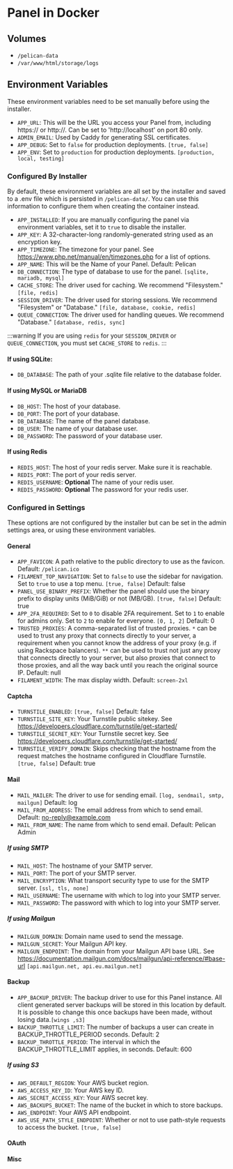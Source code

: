 # Panel in Docker

## Volumes
- `/pelican-data`
- `/var/www/html/storage/logs`

## Environment Variables
These environment variables need to be set manually before using the installer.

- `APP_URL`: This will be the URL you access your Panel from, including https:// or http://. Can be set to 'http://localhost' on port 80 only.
- `ADMIN_EMAIL`: Used by Caddy for generating SSL certificates.
- `APP_DEBUG`: Set to `false` for production deployments. `[true, false]`
- `APP_ENV`: Set to `production` for production deployments. `[production, local, testing]`

### Configured By Installer
By default, these environment variables are all set by the installer and saved to a .env file which is persisted in `/pelican-data/`. You can use this information to configure them when creating the container instead.

- `APP_INSTALLED`: If you are manually configuring the panel via environment variables, set it to `true` to disable the installer.
- `APP_KEY`: A 32-character-long randomly-generated string used as an encryption key.
- `APP_TIMEZONE`: The timezone for your panel. See https://www.php.net/manual/en/timezones.php for a list of options.
- `APP_NAME`: This will be the Name of your Panel. Default: Pelican
- `DB_CONNECTION`: The type of database to use for the panel. `[sqlite, mariadb, mysql]`
- `CACHE_STORE`: The driver used for caching. We recommend "Filesystem." `[file, redis]`
- `SESSION_DRIVER`: The driver used for storing sessions. We recommend "Filesystem" or "Database." `[file, database, cookie, redis]`
- `QUEUE_CONNECTION`: The driver used for handling queues. We recommend "Database." `[database, redis, sync]`

:::warning
    If you are using `redis` for your `SESSION_DRIVER` or `QUEUE_CONNECTION`, you must set `CACHE_STORE` to `redis`.
:::

#### If using SQLite:
- `DB_DATABASE`: The path of your .sqlite file relative to the database folder.

#### If using MySQL or MariaDB
- `DB_HOST`: The host of your database.
- `DB_PORT`: The port of your database.
- `DB_DATABASE`: The name of the panel database.
- `DB_USER`: The name of your database user.
- `DB_PASSWORD`: The password of your database user.

#### If using Redis
- `REDIS_HOST`: The host of your redis server. Make sure it is reachable.
- `REDIS_PORT`: The port of your redis server.
- `REDIS_USERNAME`: **Optional** The name of your redis user.
- `REDIS_PASSWORD`: **Optional** The password for your redis user.

### Configured in Settings
These options are not configured by the installer but can be set in the admin settings area, or using these environment variables.

#### General
- `APP_FAVICON`: A path relative to the public directory to use as the favicon. Default: `/pelican.ico`
- `FILAMENT_TOP_NAVIGATION`: Set to `false` to use the sidebar for navigation. Set to `true` to use a top menu. `[true, false]` Default: false
- `PANEL_USE_BINARY_PREFIX`: Whether the panel should use the binary prefix to display units (MiB/GiB) or not (MB/GB). `[true, false]` Default: true
- `APP_2FA_REQUIRED`: Set to `0` to disable 2FA requirement. Set to `1` to enable for admins only. Set to `2` to enable for everyone. `[0, 1, 2]` Default: 0
- `TRUSTED_PROXIES`: A comma-separated list of trusted proxies. `*` can be used to trust any proxy that connects directly to your server, a requirement when you cannot know the address of your proxy (e.g. if using Rackspace balancers). `**` can be used to trust not just any proxy that connects directly to your server, but also proxies that connect to those proxies, and all the way back until you reach the original source IP. Default: null
- `FILAMENT_WIDTH`: The max display width. Default: `screen-2xl`

#### Captcha
- `TURNSTILE_ENABLED`: `[true, false]` Default: false
- `TURNSTILE_SITE_KEY`: Your Turnstile public sitekey. See https://developers.cloudflare.com/turnstile/get-started/
- `TURNSTILE_SECRET_KEY`: Your Turnstile secret key. See https://developers.cloudflare.com/turnstile/get-started/
- `TURNSTILE_VERIFY_DOMAIN`: Skips checking that the hostname from the request matches the hostname configured in Cloudflare Turnstile. `[true, false]` Default: true

#### Mail
- `MAIL_MAILER`: The driver to use for sending email. `[log, sendmail, smtp, mailgun]` Default: log
- `MAIL_FROM_ADDRESS`: The email address from which to send email. Default: no-reply@example.com
- `MAIL_FROM_NAME`: The name from which to send email. Default: Pelican Admin

##### If using SMTP
- `MAIL_HOST`: The hostname of your SMTP server. 
- `MAIL_PORT`: The port of your SMTP server.
- `MAIL_ENCRYPTION`: What transport security type to use for the SMTP server. `[ssl, tls, none]`
- `MAIL_USERNAME`: The username with which to log into your SMTP server.
- `MAIL_PASSWORD`: The password with which to log into your SMTP server.

##### If using Mailgun
- `MAILGUN_DOMAIN`: Domain name used to send the message.
- `MAILGUN_SECRET`: Your Mailgun API key.
- `MAILGUN_ENDPOINT`: The domain from your Mailgun API base URL. See https://documentation.mailgun.com/docs/mailgun/api-reference/#base-url `[api.mailgun.net, api.eu.mailgun.net]`

#### Backup
- `APP_BACKUP_DRIVER`: The backup driver to use for this Panel instance. All client generated server backups will be stored in this location by default. It is possible to change this once backups have been made, without losing data.`[wings ,s3]`
- `BACKUP_THROTTLE_LIMIT`: The number of backups a user can create in BACKUP_THROTTLE_PERIOD seconds. Default: 2
- `BACKUP_THROTTLE_PERIOD`: The interval in which the BACKUP_THROTTLE_LIMIT applies, in seconds. Default: 600

##### If using S3
- `AWS_DEFAULT_REGION`: Your AWS bucket region. 
- `AWS_ACCESS_KEY_ID`: Your AWS key ID.
- `AWS_SECRET_ACCESS_KEY`: Your AWS secret key.
- `AWS_BACKUPS_BUCKET`: The name of the bucket in which to store backups. 
- `AWS_ENDPOINT`: Your AWS API endbpoint.
- `AWS_USE_PATH_STYLE_ENDPOINT`: Whether or not to use path-style requests to access the bucket. `[true, false]`

#### OAuth

#### Misc 